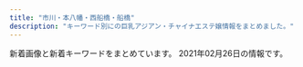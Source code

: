 ```yaml
---
title: "市川・本八幡・西船橋・船橋"
description: "キーワード別にの巨乳アジアン・チャイナエステ嬢情報をまとめました。"
---
```


新着画像と新着キーワードをまとめています。
2021年02月26日の情報です。

<DmmAffiliateIns />
<KeywordTable
  shops={
    [
    {
        "station": "JR\u897f\u8239\u6a4b\u99c5\u5357\u53e3",
        "url": "http://hanaoto.pw/",
        "keywords": {
            "C": 16
        },
        "name": "NEW \u82b1\u30ce\u97f3",
        "img_links": [
            "http://hanaoto.pw/images/flash.jpg",
            "http://hanaoto.pw/images/la.jpg",
            "http://hanaoto.pw/images/a02.jpg",
            "http://hanaoto.pw/images/hh1.jpg",
            "http://hanaoto.pw/images/sptel.png",
            "http://hanaoto.pw/images/flash4.jpg",
            "http://hanaoto.pw/images/am1.jpg",
            "http://hanaoto.pw/images/maga.jpg",
            "http://hanaoto.pw/images/flash3.jpg",
            "http://hanaoto.pw/images/g6.jpg",
            "http://hanaoto.pw/images/g2.jpg",
            "http://hanaoto.pw/images/tel.png",
            "http://hanaoto.pw/images/maga1.jpg",
            "http://hanaoto.pw/images/nana1.jpg",
            "http://hanaoto.pw/images/mobile.png",
            "http://hanaoto.pw/images/flash5.jpg",
            "http://hanaoto.pw/images/mm1.jpg",
            "http://hanaoto.pw/images/ami1.jpg"
        ]
    },
    {
        "name": "COCO",
        "img_links": [],
        "url": "https://co.aoaoeo.com/",
        "keywords": {},
        "station": "\u8239\u6a4b\u99c5\u5317\u53e3"
    },
    {
        "name": "Sexy Love \uff5e\u30bb\u30af\u30b7\u30fc\u30e9\u30d6\uff5e",
        "keywords": {
            "89": 2,
            "86": 6,
            "\u30bb\u30af\u30b7\u30fc": 36,
            "C": 4,
            "E": 2,
            "D": 16,
            "87": 14
        },
        "url": "http://www.sexy.relaxjp.info/",
        "img_links": [
            "http://www.sexy.relaxjp.info/files/034-03.jpg",
            "http://www.sexy.relaxjp.info/photo_news/upimg/660875fbe0c393f4a1_0.jpg",
            "http://www.sexy.relaxjp.info/files/033.jpg",
            "http://www.sexy.relaxjp.info/images/m-head01.jpg",
            "http://www.sexy.relaxjp.info/files/037-03.jpg",
            "http://www.sexy.relaxjp.info/files/035-02.jpg",
            "http://www.sexy.relaxjp.info/files/011-02.jpg",
            "http://www.sexy.relaxjp.info/files/030.jpg",
            "http://www.sexy.relaxjp.info/files/002-03.jpg",
            "http://www.sexy.relaxjp.info/photo_news/upimg/378095fc48d072d81b_0.jpg",
            "http://www.sexy.relaxjp.info/files/003-03.jpg",
            "http://www.sexy.relaxjp.info/files/030-03.jpg",
            "http://www.sexy.relaxjp.info/files/011.jpg",
            "http://www.sexy.relaxjp.info/files/002-02.jpg",
            "http://www.sexy.relaxjp.info/files/023.jpg",
            "http://www.sexy.relaxjp.info/files/036.jpg",
            "http://www.sexy.relaxjp.info/files/024-03.jpg",
            "http://www.sexy.relaxjp.info/files/024.jpg",
            "http://www.sexy.relaxjp.info/images/foot01.jpg",
            "http://www.sexy.relaxjp.info/files/034-02.jpg",
            "http://www.sexy.relaxjp.info/files/002.jpg",
            "http://www.sexy.relaxjp.info/files/033-03.jpg",
            "http://www.sexy.relaxjp.info/files/037-02.jpg",
            "http://www.sexy.relaxjp.info/images/m-top009.jpg",
            "http://www.sexy.relaxjp.info/files/035-03.jpg",
            "http://www.sexy.relaxjp.info/files/023-03.jpg",
            "http://www.sexy.relaxjp.info/files/023-02.jpg",
            "http://www.sexy.relaxjp.info/files/035.jpg",
            "http://www.sexy.relaxjp.info/images/m-top010.jpg",
            "http://www.sexy.relaxjp.info/files/033-02.jpg",
            "http://www.sexy.relaxjp.info/files/011-03.jpg",
            "http://www.sexy.relaxjp.info/files/036-03.jpg",
            "http://www.sexy.relaxjp.info/images/m-top003.jpg",
            "http://www.sexy.relaxjp.info/files/036-02.jpg",
            "http://www.sexy.relaxjp.info/files/003-02.jpg",
            "http://www.sexy.relaxjp.info/files/034.jpg",
            "http://www.sexy.relaxjp.info/files/003.jpg",
            "http://www.sexy.relaxjp.info/files/037.jpg",
            "http://www.sexy.relaxjp.info/images/call.png",
            "http://www.sexy.relaxjp.info/images/m-top004.jpg",
            "http://www.sexy.relaxjp.info/files/030-02.jpg",
            "http://www.sexy.relaxjp.info/files/024-02.jpg"
        ],
        "station": "JR\u8239\u6a4b\u99c5\u5317\u53e3"
    },
    {
        "name": "\u7652\u5fc3\u90b8",
        "station": "\u539f\u6728\u4e2d\u5c71\u99c5\u5317\u53e3",
        "url": "http://yusintei.top/",
        "keywords": {
            "E": 1,
            "83": 1,
            "D": 1,
            "C": 1,
            "84": 1,
            "86": 1
        },
        "img_links": [
            "http://yusintei.top/images/zi-staff.png",
            "http://yusintei.top/images/g7.jpg",
            "http://yusintei.top/images/p6.jpg",
            "http://yusintei.top/images/g83.jpg",
            "http://yusintei.top/images/g12.jpg",
            "http://yusintei.top/images/g114.jpg",
            "http://yusintei.top/images/p1.jpg",
            "http://yusintei.top/images/g1.jpg",
            "http://yusintei.top/images/zi-link.png",
            "http://yusintei.top/images/g113.jpg",
            "http://yusintei.top/images/men_5.png",
            "http://yusintei.top/images/tel.jpg",
            "http://yusintei.top/images/men_4.png",
            "http://yusintei.top/images/p7.jpg",
            "http://yusintei.top/images/g112.jpg",
            "http://yusintei.top/images/g1-2.jpg",
            "http://yusintei.top/images/g1-3.jpg",
            "http://yusintei.top/images/g84.jpg",
            "http://yusintei.top/images/yuli.jpg",
            "http://yusintei.top/images/g0.jpg",
            "http://yusintei.top/images/men_3.png",
            "http://yusintei.top/images/p5.jpg",
            "http://yusintei.top/images/emi.jpg",
            "http://yusintei.top/images/p3.jpg",
            "http://yusintei.top/images/men_1.png",
            "http://yusintei.top/images/01.png",
            "http://yusintei.top/images/p4.jpg",
            "http://yusintei.top/images/men_6.png",
            "http://yusintei.top/images/g10.jpg",
            "http://yusintei.top/images/left3.jpg",
            "http://yusintei.top/images/01.jpg",
            "http://yusintei.top/images/p2.jpg",
            "http://yusintei.top/images/g8.jpg",
            "http://yusintei.top/images/men_7.png",
            "http://yusintei.top/images/g82.jpg",
            "http://yusintei.top/images/nei2.jpg",
            "http://yusintei.top/images/g2.jpg",
            "http://yusintei.top/images/yumi.jpg",
            "http://yusintei.top/images/g9.jpg",
            "http://yusintei.top/images/p8.jpg",
            "http://yusintei.top/images/g11.jpg",
            "http://yusintei.top/images/men_2.png"
        ]
    },
    {
        "keywords": {
            "E": 86,
            "F": 8,
            "G": 8,
            "\u30bb\u30af\u30b7\u30fc": 3,
            "D": 5
        },
        "url": "http://es-massage.info/",
        "img_links": [
            "http://es-massage.info/wp-content/uploads/2021/02/d19b31fca6f1b113d6945614e77f1613.jpg",
            "http://es-massage.info/wp-content/uploads/2019/11/6bc4d4a609db789262c27c9263065892-500x750.jpg",
            "http://es-massage.info/wp-content/uploads/2020/09/6b72f47c40e4254318daf8bb5ce7e612.jpg",
            "http://es-massage.info/wp-content/uploads/2020/09/3a1f1f3668d5c8083c72d500ba90b03a-212x300.jpg",
            "http://es-massage.info/wp-content/uploads/2020/09/c42007567c6d14bbd829c1d4ae5b8d4c.jpg",
            "http://es-massage.info/wp-content/uploads/2020/11/4842d636713333eba3b14eebf302cc1b-1-500x750.jpg",
            "http://es-massage.info/wp-content/uploads/2021/02/33eb59dafe6bf36b78994703e0d22f47.jpg",
            "http://es-massage.info/wp-content/uploads/2020/11/4842d636713333eba3b14eebf302cc1b-1-212x300.jpg",
            "http://es-massage.info/wp-content/uploads/2020/09/8fdd83977b0b42811d523358eceea3ff-212x300.jpg",
            "http://es-massage.info/wp-content/themes/template-salon2/images/header-tel.png",
            "http://es-massage.info/wp-content/uploads/2021/02/1d205a3c9384db6510c4bdf70335a5a7-730x1024.jpg",
            "http://es-massage.info/wp-content/uploads/2021/02/1d205a3c9384db6510c4bdf70335a5a7-214x300.jpg",
            "http://es-massage.info/wp-content/uploads/2021/02/1b6cc5124ca074f693dbc5eff5a75ea0-207x300.jpg",
            "http://es-massage.info/wp-content/uploads/2020/11/ec2088a7c961625f55b8f19773ea6d06-1.jpg",
            "http://es-massage.info/wp-content/uploads/2021/02/0dec01c1f988eb8eca6e4dbf73dba497-500x750.jpg",
            "http://es-massage.info/wp-content/uploads/2019/03/07cc9a466c3af450e20013b26e90a100-500x750.jpg",
            "http://es-massage.info/wp-content/uploads/2019/03/0c4d0538c251234bc70697ec7cf8cc97-500x750.jpg",
            "http://es-massage.info/wp-content/uploads/2021/02/71dc8030f59f0b732359be008c0cf99a-214x300.jpg",
            "http://es-massage.info/wp-content/uploads/2021/02/68ba0f1db1b8cdd88e360d06f49f1ba6.jpg",
            "http://es-massage.info/wp-content/uploads/2020/09/3c631f1126b3f6fd54d9e726a47027a4-500x750.jpg",
            "http://es-massage.info/wp-content/uploads/2020/09/33a698ee5a77652901d0fde9c4146a22-214x300.jpg",
            "http://es-massage.info/wp-content/uploads/2020/09/f4811d331623d3f6e590e934b3e7ddc9.jpg",
            "http://es-massage.info/wp-content/uploads/2020/10/28ef61e322d84828105879aebb024bc0.jpg",
            "http://es-massage.info/wp-content/uploads/2021/02/9fac07593910d80276531dd93a7855a6.jpg",
            "http://es-massage.info/wp-content/uploads/2019/03/b85ae819f481b37cad8d1548de5893cc-223x300.jpg",
            "http://es-massage.info/wp-content/uploads/2021/02/3d21df65a2be53218994fa7e3b383bd2.jpg",
            "http://es-massage.info/wp-content/uploads/2019/11/8da006befc39b49c570f8162740cbc56-500x750.jpg",
            "http://es-massage.info/wp-content/uploads/2019/03/c3dc6ab90966d6cc73491056f668516d-500x750.jpg",
            "http://es-massage.info/wp-content/uploads/2019/10/3eec6cc0e85788ff3ceabceee29f9870-500x750.jpg",
            "http://es-massage.info/wp-content/uploads/2021/02/1d205a3c9384db6510c4bdf70335a5a7-500x750.jpg",
            "http://es-massage.info/wp-content/uploads/2019/03/0c4d0538c251234bc70697ec7cf8cc97.jpg",
            "http://es-massage.info/wp-content/uploads/2020/09/33a698ee5a77652901d0fde9c4146a22-500x750.jpg",
            "http://es-massage.info/wp-content/uploads/2021/02/d19b31fca6f1b113d6945614e77f1613-214x300.jpg",
            "http://es-massage.info/wp-content/uploads/2019/11/8da006befc39b49c570f8162740cbc56-737x1024.jpg",
            "http://es-massage.info/wp-content/uploads/2020/06/0fd60f0c72ad85b96635ef3d4e152bd6.jpg",
            "http://es-massage.info/wp-content/uploads/2021/02/9fac07593910d80276531dd93a7855a6-715x1024.jpg",
            "http://es-massage.info/wp-content/uploads/2020/10/28ef61e322d84828105879aebb024bc0-500x750.jpg",
            "http://es-massage.info/wp-content/uploads/2021/02/33eb59dafe6bf36b78994703e0d22f47-500x750.jpg",
            "http://es-massage.info/wp-content/uploads/2020/11/4842d636713333eba3b14eebf302cc1b-1-722x1024.jpg",
            "http://es-massage.info/wp-content/uploads/2019/03/c3dc6ab90966d6cc73491056f668516d-745x1024.jpg",
            "http://es-massage.info/wp-content/uploads/2020/11/4842d636713333eba3b14eebf302cc1b-1.jpg",
            "http://es-massage.info/wp-content/uploads/2021/02/89d17e5433697f3062d341d2ab31308e.jpg",
            "http://es-massage.info/wp-content/uploads/2020/06/0fd60f0c72ad85b96635ef3d4e152bd6-500x750.jpg",
            "http://es-massage.info/wp-content/uploads/2019/11/8da006befc39b49c570f8162740cbc56-216x300.jpg",
            "http://es-massage.info/wp-content/uploads/2018/10/g2.jpg",
            "http://es-massage.info/wp-content/uploads/2019/03/c3dc6ab90966d6cc73491056f668516d.jpg",
            "http://es-massage.info/wp-content/uploads/2019/03/c3dc6ab90966d6cc73491056f668516d-218x300.jpg",
            "http://es-massage.info/wp-content/uploads/2021/02/1b6cc5124ca074f693dbc5eff5a75ea0-500x750.jpg",
            "http://es-massage.info/wp-content/uploads/2020/04/6dbf19009737ff88e931378416216a70-214x300.jpg",
            "http://es-massage.info/wp-content/uploads/2021/02/71dc8030f59f0b732359be008c0cf99a-500x750.jpg",
            "http://es-massage.info/wp-content/uploads/2020/10/30d608def2ebd1e5ad816873b9f9b8d4.jpg",
            "http://es-massage.info/wp-content/uploads/2021/02/8295227fc174376a53138d4efe495e8d-500x750.jpg",
            "http://es-massage.info/wp-content/uploads/2018/10/g3.jpg",
            "http://es-massage.info/wp-content/uploads/2020/11/ec2088a7c961625f55b8f19773ea6d06-1-500x750.jpg",
            "http://es-massage.info/wp-content/uploads/2021/02/8b21e9d00752169b79ff946575142f59.jpg",
            "http://es-massage.info/wp-content/uploads/2020/11/393e50c509ac7af9537aa8ebd908d0bb-214x300.jpg",
            "http://es-massage.info/wp-content/uploads/2021/02/89d17e5433697f3062d341d2ab31308e-214x300.jpg",
            "http://es-massage.info/wp-content/themes/template-salon2/images/bnr.jpg",
            "http://es-massage.info/wp-content/uploads/2019/10/32cbcf100bc89043ce106a68ba8535ea-500x750.jpg",
            "http://es-massage.info/wp-content/uploads/2019/11/4fad70a18793b8dfb7a63f4939e51f94-218x300.jpg",
            "http://es-massage.info/wp-content/uploads/2021/02/3d21df65a2be53218994fa7e3b383bd2-500x750.jpg",
            "http://es-massage.info/wp-content/uploads/2019/11/4fad70a18793b8dfb7a63f4939e51f94-500x750.jpg",
            "http://es-massage.info/wp-content/uploads/2021/02/68ba0f1db1b8cdd88e360d06f49f1ba6-212x300.jpg",
            "http://es-massage.info/wp-content/uploads/2019/11/6bc4d4a609db789262c27c9263065892.jpg",
            "http://es-massage.info/wp-content/uploads/2020/06/bd28ddc548208ab1afe0db2cc76decab.jpg",
            "http://es-massage.info/wp-content/uploads/2020/12/cf9831b8c97ef0623dce87128b47aef0.jpg",
            "http://es-massage.info/wp-content/uploads/2018/10/g1.jpg",
            "http://es-massage.info/wp-content/themes/template-salon2/images/noimg.jpg",
            "http://es-massage.info/wp-content/uploads/2019/03/07cc9a466c3af450e20013b26e90a100.jpg",
            "http://es-massage.info/wp-content/uploads/2019/11/6bc4d4a609db789262c27c9263065892-218x300.jpg",
            "http://es-massage.info/wp-content/uploads/2020/11/22a4454706dfc7d506005718bdeaf744.jpg",
            "http://es-massage.info/wp-content/uploads/2021/02/1b6cc5124ca074f693dbc5eff5a75ea0.jpg",
            "http://es-massage.info/wp-content/uploads/2019/06/dcbeef447e8eded0b1939b00ff57d88b-218x300.jpg",
            "http://es-massage.info/wp-content/uploads/2019/10/3eec6cc0e85788ff3ceabceee29f9870.jpg",
            "http://es-massage.info/wp-content/uploads/2020/09/f4811d331623d3f6e590e934b3e7ddc9-500x750.jpg",
            "http://es-massage.info/wp-content/uploads/2020/10/30d608def2ebd1e5ad816873b9f9b8d4-500x750.jpg",
            "http://es-massage.info/wp-content/uploads/2021/01/329c4f8c7f334cbe95d258f70d6ca207-500x750.jpg",
            "http://es-massage.info/wp-content/uploads/2019/11/8da006befc39b49c570f8162740cbc56.jpg",
            "http://es-massage.info/wp-content/uploads/2020/09/8fdd83977b0b42811d523358eceea3ff-500x750.jpg",
            "http://es-massage.info/wp-content/uploads/2018/10/g4.jpg",
            "http://es-massage.info/wp-content/uploads/2021/02/8b21e9d00752169b79ff946575142f59-212x300.jpg",
            "http://es-massage.info/wp-content/uploads/2021/02/0dec01c1f988eb8eca6e4dbf73dba497-722x1024.jpg",
            "http://es-massage.info/wp-content/uploads/2021/02/0dec01c1f988eb8eca6e4dbf73dba497-212x300.jpg",
            "http://es-massage.info/wp-content/uploads/2020/04/6dbf19009737ff88e931378416216a70-500x750.jpg",
            "http://es-massage.info/wp-content/uploads/2021/02/89d17e5433697f3062d341d2ab31308e-730x1024.jpg",
            "http://es-massage.info/wp-content/uploads/2020/12/cf9831b8c97ef0623dce87128b47aef0-500x750.jpg",
            "http://es-massage.info/wp-content/uploads/2020/09/c42007567c6d14bbd829c1d4ae5b8d4c-500x750.jpg",
            "http://es-massage.info/wp-content/uploads/2021/02/9fac07593910d80276531dd93a7855a6-500x750.jpg",
            "http://es-massage.info/wp-content/uploads/2021/02/71dc8030f59f0b732359be008c0cf99a.jpg",
            "http://es-massage.info/wp-content/uploads/2020/11/22a4454706dfc7d506005718bdeaf744-214x300.jpg",
            "http://es-massage.info/wp-content/uploads/2021/02/68ba0f1db1b8cdd88e360d06f49f1ba6-500x750.jpg",
            "http://es-massage.info/wp-content/uploads/2020/06/bd28ddc548208ab1afe0db2cc76decab-500x750.jpg",
            "http://es-massage.info/wp-content/uploads/2021/02/3d21df65a2be53218994fa7e3b383bd2-207x300.jpg",
            "http://es-massage.info/wp-content/uploads/2021/02/1d205a3c9384db6510c4bdf70335a5a7.jpg",
            "http://es-massage.info/wp-content/uploads/2021/02/8b21e9d00752169b79ff946575142f59-722x1024.jpg",
            "http://es-massage.info/wp-content/uploads/2020/11/22a4454706dfc7d506005718bdeaf744-500x750.jpg",
            "http://es-massage.info/wp-content/uploads/2021/02/89d17e5433697f3062d341d2ab31308e-500x750.jpg",
            "http://es-massage.info/wp-content/uploads/2020/09/3c631f1126b3f6fd54d9e726a47027a4-209x300.jpg",
            "http://es-massage.info/wp-content/uploads/2020/10/0fd60f0c72ad85b96635ef3d4e152bd6-500x750.jpg",
            "http://es-massage.info/wp-content/themes/template-salon2/images/main1.jpg",
            "http://es-massage.info/wp-content/uploads/2021/02/0dec01c1f988eb8eca6e4dbf73dba497.jpg",
            "http://es-massage.info/wp-content/uploads/2019/11/4fad70a18793b8dfb7a63f4939e51f94.jpg",
            "http://es-massage.info/wp-content/uploads/2019/10/32cbcf100bc89043ce106a68ba8535ea.jpg",
            "http://es-massage.info/wp-content/uploads/2020/09/33a698ee5a77652901d0fde9c4146a22.jpg",
            "http://es-massage.info/wp-content/uploads/2021/02/33eb59dafe6bf36b78994703e0d22f47-234x300.jpg",
            "http://es-massage.info/wp-content/uploads/2020/09/6b72f47c40e4254318daf8bb5ce7e612-500x750.jpg",
            "http://es-massage.info/wp-content/uploads/2021/01/329c4f8c7f334cbe95d258f70d6ca207.jpg",
            "http://es-massage.info/wp-content/uploads/2020/10/0fd60f0c72ad85b96635ef3d4e152bd6.jpg",
            "http://es-massage.info/wp-content/uploads/2020/09/3c631f1126b3f6fd54d9e726a47027a4.jpg",
            "http://es-massage.info/wp-content/uploads/2020/09/8fdd83977b0b42811d523358eceea3ff-722x1024.jpg",
            "http://es-massage.info/wp-content/uploads/2020/11/ec2088a7c961625f55b8f19773ea6d06-1-214x300.jpg",
            "http://es-massage.info/wp-content/uploads/2019/03/0c4d0538c251234bc70697ec7cf8cc97-220x300.jpg",
            "http://es-massage.info/wp-content/uploads/2021/02/d19b31fca6f1b113d6945614e77f1613-500x750.jpg",
            "http://es-massage.info/wp-content/uploads/2021/02/8b21e9d00752169b79ff946575142f59-500x750.jpg"
        ],
        "name": "Vivid \u30d3\u30d3\u30c3\u30c9",
        "station": "JR\u897f\u8239\u6a4b\u99c5\u5357\u53e3"
    },
    {
        "name": "\u82b1\u706b",
        "keywords": {
            "C": 7
        },
        "img_links": [
            "http://nishifunabashi.xyz/images/newt.png",
            "http://nishifunabashi.xyz/images/i1.jpg",
            "http://nishifunabashi.xyz/images/g15.jpg",
            "http://nishifunabashi.xyz/images/r04.jpg",
            "http://nishifunabashi.xyz/images/rumi2.jpg",
            "http://nishifunabashi.xyz/images/rumi1.jpg",
            "http://nishifunabashi.xyz/images/n3.jpg",
            "http://nishifunabashi.xyz/images/chun1.jpg",
            "http://nishifunabashi.xyz/images/yumi1.jpg",
            "http://nishifunabashi.xyz/images/ga1.jpg",
            "http://nishifunabashi.xyz/images/moe.jpg",
            "http://nishifunabashi.xyz/images/ga.jpg",
            "http://nishifunabashi.xyz/images/g015.jpg",
            "http://nishifunabashi.xyz/images/i3.jpg",
            "http://nishifunabashi.xyz/images/rumi3.jpg",
            "http://nishifunabashi.xyz/images/yumi2.jpg",
            "http://nishifunabashi.xyz/images/g0.jpg",
            "http://nishifunabashi.xyz/images/mobile.png",
            "http://nishifunabashi.xyz/images/kina2.jpg",
            "http://nishifunabashi.xyz/images/g001.jpg",
            "http://nishifunabashi.xyz/images/gat.png",
            "http://nishifunabashi.xyz/images/miu.jpg",
            "http://nishifunabashi.xyz/images/top.png",
            "http://nishifunabashi.xyz/images/moe2.jpg",
            "http://nishifunabashi.xyz/images/mio2.jpg",
            "http://nishifunabashi.xyz/images/rie1.jpg",
            "http://nishifunabashi.xyz/images/miho.jpg",
            "http://nishifunabashi.xyz/images/g01.jpg",
            "http://nishifunabashi.xyz/images/rie.jpg",
            "http://nishifunabashi.xyz/images/pickt.png",
            "http://nishifunabashi.xyz/images/n1.jpg",
            "http://nishifunabashi.xyz/images/g33.jpg",
            "http://nishifunabashi.xyz/images/miu1.jpg",
            "http://nishifunabashi.xyz/images/mio.jpg",
            "http://nishifunabashi.xyz/images/chun3.jpg",
            "http://nishifunabashi.xyz/images/miho2.jpg",
            "http://nishifunabashi.xyz/images/chun2.jpg",
            "http://nishifunabashi.xyz/images/baner.jpg",
            "http://nishifunabashi.xyz/images/sla2.jpg",
            "http://nishifunabashi.xyz/images/n2.jpg",
            "http://nishifunabashi.xyz/images/kina1.jpg",
            "http://nishifunabashi.xyz/images/moe1.jpg",
            "http://nishifunabashi.xyz/images/sla1.jpg",
            "http://nishifunabashi.xyz/images/mio1.jpg",
            "http://nishifunabashi.xyz/images/tite-staff.png",
            "http://nishifunabashi.xyz/images/m1.jpg",
            "http://nishifunabashi.xyz/images/rie2.jpg",
            "http://nishifunabashi.xyz/images/yumi3.jpg",
            "http://nishifunabashi.xyz/images/i2.jpg",
            "http://nishifunabashi.xyz/images/kina.jpg",
            "http://nishifunabashi.xyz/images/g32.jpg",
            "http://nishifunabashi.xyz/images/r03.jpg",
            "http://nishifunabashi.xyz/images/r01.jpg",
            "http://nishifunabashi.xyz/images/m2.jpg",
            "http://nishifunabashi.xyz/images/r02.jpg",
            "http://nishifunabashi.xyz/images/g1.jpg",
            "http://nishifunabashi.xyz/images/sla3.jpg"
        ],
        "url": "http://nishifunabashi.xyz/",
        "station": "JR\u897f\u8239\u6a4b\u99c5\u5357\u53e3"
    },
    {
        "station": "JR\u8239\u6a4b\u99c5\u5317\u53e3",
        "url": "http://pinklady-esthe.net/",
        "name": "V\u611bP",
        "keywords": {
            "E": 1,
            "86": 1,
            "87": 1,
            "90": 1,
            "C": 1,
            "D": 4,
            "88": 3
        },
        "img_links": [
            "http://pinklady-esthe.net/img/t3.jpg",
            "http://pinklady-esthe.net/img/top.jpg",
            "http://pinklady-esthe.net/img/no.png",
            "http://pinklady-esthe.net/img/st1.jpg",
            "http://pinklady-esthe.net/img/st4.jpg",
            "http://pinklady-esthe.net/img/r1.jpg",
            "http://pinklady-esthe.net/img/f1.jpg",
            "http://pinklady-esthe.net/img/t5.jpg",
            "http://pinklady-esthe.net/img/noo.png",
            "http://pinklady-esthe.net/img/t6.jpg",
            "http://pinklady-esthe.net/img/st2.jpg",
            "http://pinklady-esthe.net/img/r2.jpg",
            "http://pinklady-esthe.net/img/st3.jpg",
            "http://pinklady-esthe.net/img/stt1.jpg",
            "http://pinklady-esthe.net/img/t4.jpg",
            "http://pinklady-esthe.net/img/sm.jpg",
            "http://pinklady-esthe.net/img/r3.jpg",
            "http://pinklady-esthe.net/img/t2.jpg",
            "http://pinklady-esthe.net/img/st6.jpg",
            "http://pinklady-esthe.net/img/t1.jpg",
            "http://pinklady-esthe.net/img/st5.jpg",
            "http://pinklady-esthe.net/img/r4.jpg",
            "http://pinklady-esthe.net/img/stt3.jpg"
        ]
    },
    {
        "img_links": [
            "http://f-clover.net/images/g3.jpg",
            "http://f-clover.net/images/room8.jpg",
            "http://f-clover.net/images/mobile.jpg",
            "http://f-clover.net/images/room7.jpg",
            "http://f-clover.net/images/room5.jpg",
            "http://f-clover.net/images/end.jpg",
            "http://f-clover.net/images/aya.jpg",
            "http://f-clover.net/images/room3.jpg",
            "http://f-clover.net/images/risa.jpg",
            "http://f-clover.net/images/index1.jpg",
            "http://f-clover.net/images/flash2.jpg",
            "http://f-clover.net/images/flash1.jpg",
            "http://f-clover.net/images/room1.jpg",
            "http://f-clover.net/images/yu.jpg",
            "http://f-clover.net/images/room4.jpg",
            "http://f-clover.net/images/a1.jpg",
            "http://f-clover.net/images/room6.jpg",
            "http://f-clover.net/images/room2.jpg",
            "http://f-clover.net/images/g5.jpg"
        ],
        "keywords": {},
        "station": "JR\u8239\u6a4b\u99c5\u5357\u53e3",
        "name": "\u30af\u30ed\u30fc\u30d0\u30fc",
        "url": "http://f-clover.net/"
    },
    {
        "station": "JR\u897f\u8239\u6a4b\u99c5\u5357\u53e3",
        "keywords": {
            "C": 2,
            "86": 4,
            "D": 14,
            "87": 12
        },
        "img_links": [
            "http://www.relax-honey.info/images/end1.jpg",
            "http://www.relax-honey.info/images/slider/3.jpg",
            "http://www.relax-honey.info/files/061.jpg",
            "http://www.relax-honey.info/files/021.jpg",
            "http://www.relax-honey.info/files/069.jpg",
            "http://www.relax-honey.info/files/067-03.jpg",
            "http://www.relax-honey.info/files/057-03.jpg",
            "http://www.relax-honey.info/files/021-02.jpg",
            "http://www.relax-honey.info/files/053-03.jpg",
            "http://www.relax-honey.info/images/s_pick.jpg",
            "http://www.relax-honey.info/images/nbj3.jpg",
            "http://www.relax-honey.info/images/mobile.jpg",
            "http://www.relax-honey.info/images/slider/2.jpg",
            "http://www.relax-honey.info/files/069-02.jpg",
            "http://www.relax-honey.info/images/s_info.jpg",
            "http://www.relax-honey.info/files/065-02.jpg",
            "http://www.relax-honey.info/files/067.jpg",
            "http://www.relax-honey.info/files/021-03.jpg",
            "http://www.relax-honey.info/images/1.jpg",
            "http://www.relax-honey.info/files/065.jpg",
            "http://www.relax-honey.info/files/065-03.jpg",
            "http://www.relax-honey.info/files/053-02.jpg",
            "http://www.relax-honey.info/files/002-02.jpg",
            "http://www.relax-honey.info/files/053.jpg",
            "http://www.relax-honey.info/images/s_staff.jpg",
            "http://www.relax-honey.info/files/002-03.jpg",
            "http://www.relax-honey.info/files/061-03.jpg",
            "http://www.relax-honey.info/files/069-03.jpg",
            "http://www.relax-honey.info/images/s_news.jpg",
            "http://www.relax-honey.info/files/057-02.jpg",
            "http://www.relax-honey.info/files/067-02.jpg",
            "http://www.relax-honey.info/images/top.jpg",
            "http://www.relax-honey.info/images/slider/1.jpg",
            "http://www.relax-honey.info/files/057.jpg",
            "http://www.relax-honey.info/files/002.jpg",
            "http://www.relax-honey.info/files/061-02.jpg"
        ],
        "url": "http://www.relax-honey.info/",
        "name": "Honey"
    },
    {
        "station": "JR\u672c\u516b\u5e61\u99c5\u5317\u53e3",
        "url": "http://www.club.relaxjp.info/",
        "keywords": {
            "D": 4,
            "C": 1,
            "87": 4,
            "86": 1
        },
        "img_links": [
            "http://www.club.relaxjp.info/files/014.jpg",
            "http://www.club.relaxjp.info/files/004-02.jpg",
            "http://www.club.relaxjp.info/images/int1.png",
            "http://www.club.relaxjp.info/files/009.jpg",
            "http://www.club.relaxjp.info/images/b1.jpg",
            "http://www.club.relaxjp.info/images/line.png",
            "http://www.club.relaxjp.info/images/sys2.png",
            "http://www.club.relaxjp.info/images/mobile.jpg",
            "http://www.club.relaxjp.info/images/int2.png",
            "http://www.club.relaxjp.info/files/004.jpg",
            "http://www.club.relaxjp.info/files/013-02.jpg",
            "http://www.club.relaxjp.info/files/009-02.jpg",
            "http://www.club.relaxjp.info/images/interior_t.png",
            "http://www.club.relaxjp.info/images/ta.jpg",
            "http://www.club.relaxjp.info/images/head.jpg",
            "http://www.club.relaxjp.info/images/sys3.png",
            "http://www.club.relaxjp.info/files/014-02.jpg",
            "http://www.club.relaxjp.info/files/007.jpg",
            "http://www.club.relaxjp.info/files/007-02.jpg",
            "http://www.club.relaxjp.info/images/b2.jpg",
            "http://www.club.relaxjp.info/images/rec1.png",
            "http://www.club.relaxjp.info/images/staff_t.png",
            "http://www.club.relaxjp.info/images/sys1.png",
            "http://www.club.relaxjp.info/images/link_t.png",
            "http://www.club.relaxjp.info/files/013.jpg",
            "http://www.club.relaxjp.info/images/rec2.png"
        ],
        "name": "\u30d5\u30a7\u30a2\u30ea\u30fc"
    },
    {
        "keywords": {
            "91": 1,
            "92": 4,
            "90": 2,
            "D": 2,
            "88": 1,
            "E": 4,
            "F": 1
        },
        "name": "\u30de\u30fc\u30e1\u30a4\u30c9",
        "station": "JR\u8239\u6a4b\u99c5\u5317\u53e3",
        "url": "http://happy.relaxnabi.com/",
        "img_links": [
            "http://happy.relaxnabi.com/css/staff/staff000003-a.jpg",
            "http://happy.relaxnabi.com/css/top-03.png",
            "http://happy.relaxnabi.com/css/staff/staff-007-a.jpg",
            "http://happy.relaxnabi.com/css/staff/staff-04.jpg",
            "http://happy.relaxnabi.com/css/nav/nav-006.png",
            "http://happy.relaxnabi.com/css/nav/nav-002.png",
            "http://happy.relaxnabi.com/css/staff/staff000008-a.jpg",
            "http://happy.relaxnabi.com/css/top0001.png",
            "http://happy.relaxnabi.com/css/staff/staff-04-a.jpg",
            "http://happy.relaxnabi.com/css/nav/nav-001.png",
            "http://happy.relaxnabi.com/css/nav/nav-003.png",
            "http://happy.relaxnabi.com/css/staff/staff-10-a.jpg",
            "http://happy.relaxnabi.com/css/nav/nav-005.png",
            "http://happy.relaxnabi.com/css/staff/staff-10.jpg",
            "http://happy.relaxnabi.com/css/staff/staff-05-a.jpg",
            "http://happy.relaxnabi.com/css/staff/staff017-a.jpg",
            "http://happy.relaxnabi.com/css/staff/staff-007.jpg",
            "http://happy.relaxnabi.com/css/staff/staff017.jpg",
            "http://happy.relaxnabi.com/css/nav/nav-004.png",
            "http://happy.relaxnabi.com/css/staff/staff0001-a.jpg",
            "http://happy.relaxnabi.com/css/staff/staff-05.jpg",
            "http://happy.relaxnabi.com/css/staff/staff0001.jpg",
            "http://happy.relaxnabi.com/css/staff/staff000008.jpg",
            "http://happy.relaxnabi.com/css/staff/staff000003.jpg",
            "http://happy.relaxnabi.com/css/tel01.png"
        ]
    },
    {
        "keywords": {},
        "name": "\u30d5\u30e9\u30ef\u30fc",
        "url": "http://likiluto.xyz/",
        "img_links": [
            "http://likiluto.xyz/style/images/index-miru_03.jpg",
            "http://likiluto.xyz/style/images/index-miru_06.jpg",
            "http://likiluto.xyz/style/images/s-bian.png",
            "http://likiluto.xyz/style/images/nav-sys.jpg",
            "http://likiluto.xyz/uploads/210112/1-210112092150b1.jpg",
            "http://likiluto.xyz/style/images/t6.jpg",
            "http://likiluto.xyz/uploads/210112/1-2101120920292M.jpg",
            "http://likiluto.xyz/style/images/t3.png",
            "http://likiluto.xyz/style/images/nav2-sta.png",
            "http://likiluto.xyz/style/images/sys.jpg",
            "http://likiluto.xyz/style/images/t4.jpg",
            "http://likiluto.xyz/uploads/210112/1-210112092540164.jpg",
            "http://likiluto.xyz/style/images/t2.png",
            "http://likiluto.xyz/uploads/201229/1-201229152000Y5.jpg",
            "http://likiluto.xyz/style/images/index-miru_18.jpg",
            "http://likiluto.xyz/uploads/210112/1-21011209234CV.jpg"
        ],
        "station": "JR\u672c\u516b\u5e61\u99c5\u5357\u53e3"
    },
    {
        "station": "\u99ac\u8fbc\u6ca2\u99c5\u6771\u53e3",
        "name": "Blue\uff5e\u30d6\u30eb\u30fc\uff5e",
        "keywords": {},
        "url": "http://www.kanda-es.info/",
        "img_links": [
            "http://www.kanda-es.info/images/info.jpg",
            "http://www.kanda-es.info/images/sys1.jpg",
            "http://www.kanda-es.info/images/news.jpg",
            "http://www.kanda-es.info/staff/sora.jpg",
            "http://www.kanda-es.info/staff/anna.jpg",
            "http://www.kanda-es.info/staff/risa.jpg",
            "http://www.kanda-es.info/images/staff_t.jpg",
            "http://www.kanda-es.info/img/sora1.jpg",
            "http://www.kanda-es.info/images/mobile.jpg",
            "http://www.kanda-es.info/img/risa1.jpg",
            "http://www.kanda-es.info/images/interior_t.jpg",
            "http://www.kanda-es.info/img/anna1.jpg",
            "http://www.kanda-es.info/images/tg.jpg",
            "http://www.kanda-es.info/images/int2.jpg",
            "http://www.kanda-es.info/images/int1.jpg",
            "http://www.kanda-es.info/images/sys2.jpg"
        ]
    },
    {
        "url": "http://aroma-esthe.info/",
        "name": "Happy Bell",
        "station": "\u4eac\u6210\u516b\u5e61\u99c5\u5317\u53e3",
        "img_links": [
            "http://aroma-esthe.info/images/b-tel.png",
            "http://aroma-esthe.info/images/m4.jpg",
            "http://aroma-esthe.info/images/r4.jpg",
            "http://aroma-esthe.info/link/menlog.jpg",
            "http://aroma-esthe.info/images/cg01.jpg",
            "http://aroma-esthe.info/images/tit-sub4.jpg",
            "http://aroma-esthe.info/images/cg05.jpg",
            "http://aroma-esthe.info/images/tit-sub5.jpg",
            "http://aroma-esthe.info/images/m3.jpg",
            "http://aroma-esthe.info/images/qr.jpg",
            "http://aroma-esthe.info/images/slider-img002.jpg",
            "http://aroma-esthe.info/images/tit-sub3.jpg",
            "http://aroma-esthe.info/images/m1.jpg",
            "http://aroma-esthe.info/images/r1.jpg",
            "http://aroma-esthe.info/images/cg03.jpg",
            "http://aroma-esthe.info/images/slider-img003.jpg",
            "http://aroma-esthe.info/images/b-online.png",
            "http://aroma-esthe.info/images/m2.jpg",
            "http://aroma-esthe.info/images/cg02.jpg",
            "http://aroma-esthe.info/images/tit-sub2.jpg",
            "http://aroma-esthe.info/images/tit-sub1.jpg",
            "http://aroma-esthe.info/images/r2.jpg",
            "http://aroma-esthe.info/images/kan.jpg",
            "http://aroma-esthe.info/images/r3.jpg",
            "http://aroma-esthe.info/images/tit-sub6.jpg",
            "http://aroma-esthe.info/images/slider-img001.jpg"
        ],
        "keywords": {
            "D": 6,
            "86": 8
        }
    },
    {
        "img_links": [
            "http://www.es-ai.link/img/riri1.jpg",
            "http://www.es-ai.link/img/hana1.jpg",
            "http://www.es-ai.link/staff/yuna.jpg",
            "http://www.es-ai.link/images/int2.jpg",
            "http://www.es-ai.link/staff/hana.jpg",
            "http://www.es-ai.link/images/interior_t.jpg",
            "http://www.es-ai.link/images/head.jpg",
            "http://www.es-ai.link/images/news.jpg",
            "http://www.es-ai.link/images/b1.jpg",
            "http://www.es-ai.link/images/tg.jpg",
            "http://www.es-ai.link/images/mobile.jpg",
            "http://www.es-ai.link/images/b3.jpg",
            "http://www.es-ai.link/images/staff_t.jpg",
            "http://www.es-ai.link/images/info.jpg",
            "http://www.es-ai.link/staff/riri.jpg",
            "http://www.es-ai.link/images/b2.jpg",
            "http://www.es-ai.link/img/yuna1.jpg",
            "http://www.es-ai.link/images/int1.jpg",
            "http://www.es-ai.link/images/sys2.jpg",
            "http://www.es-ai.link/images/sys1.jpg"
        ],
        "station": "\u5e02\u5ddd\u99c5\u5317\u53e3",
        "keywords": {},
        "name": "\u611b\u7740",
        "url": "http://www.es-ai.link/"
    },
    {
        "station": "JR\u8239\u6a4b\u99c5\u5317\u53e3",
        "url": "http://www.rainbow-relax.xyz/",
        "name": "Rainbow\uff5e\u30ec\u30a4\u30f3\u30dc\u30fc\uff5e",
        "keywords": {
            "86": 4,
            "C": 19,
            "87": 6,
            "85": 2,
            "D": 6
        },
        "img_links": [
            "http://www.rainbow-relax.xyz/files/001-02.jpg",
            "http://www.rainbow-relax.xyz/files/002-02.jpg",
            "http://www.rainbow-relax.xyz/img/pickup.jpg",
            "http://www.rainbow-relax.xyz/img/btn_side_mobile.jpg",
            "http://www.rainbow-relax.xyz/img/ttl_info.png",
            "http://www.rainbow-relax.xyz/files/006-02.jpg",
            "http://www.rainbow-relax.xyz/img/ttl_news.png",
            "http://www.rainbow-relax.xyz/files/005.jpg",
            "http://www.rainbow-relax.xyz/img/tel.png",
            "http://www.rainbow-relax.xyz/files/006.jpg",
            "http://www.rainbow-relax.xyz/img/goback.jpg",
            "http://www.rainbow-relax.xyz/files/004.jpg",
            "http://www.rainbow-relax.xyz/images/slider/2.jpg",
            "http://www.rainbow-relax.xyz/images/slider/3.jpg",
            "http://www.rainbow-relax.xyz/files/003-02.jpg",
            "http://www.rainbow-relax.xyz/files/003.jpg",
            "http://www.rainbow-relax.xyz/files/002.jpg",
            "http://www.rainbow-relax.xyz/files/001.jpg",
            "http://www.rainbow-relax.xyz/files/004-02.jpg",
            "http://www.rainbow-relax.xyz/images/slider/1.jpg",
            "http://www.rainbow-relax.xyz/files/005-02.jpg"
        ]
    },
    {
        "name": "\u3055\u304f\u3089",
        "url": "http://stylelife.work/",
        "keywords": {
            "D": 2,
            "\u80f8": 1,
            "F": 1
        },
        "station": "JR\u897f\u8239\u6a4b\u99c5\u5317\u53e3",
        "img_links": [
            "http://stylelife.work/Uploads/user/5ef9a9fd8cd20.jpg",
            "http://stylelife.work/Uploads/user/5dfc857c95e57.jpg",
            "http://stylelife.work/ueditor/php/upload/image/20180712/1531373827278035.png",
            "http://stylelife.work/Uploads/user/5f3cd192667f4.jpg",
            "http://stylelife.work/Uploads/user/60374c946eeaa.jpg",
            "http://stylelife.work/Uploads/user/5f7ea89496e3e.jpg",
            "http://stylelife.work/Uploads/user/60374ca1c2ba1.jpg",
            "http://stylelife.work/Uploads/user/5eb35a13a1df3.jpg",
            "http://stylelife.work/Uploads/user/5de74b74a4faa.jpg",
            "http://stylelife.work/Uploads/user/5e1d3400053fa.jpg",
            "http://stylelife.work/Uploads/user/5ebfa12d5429d.jpg",
            "http://stylelife.work/Uploads/user/5ebf50cc42240.jpg",
            "http://stylelife.work/Uploads/user/5deb614369ccd.jpg",
            "http://stylelife.work/ueditor/php/upload/image/20180712/1531374173659035.png",
            "http://stylelife.work/Uploads/user/5de74b9acbf92.jpg",
            "http://stylelife.work/Public/Wap/picture/staff-pc.png",
            "http://stylelife.work/Uploads/user/5e79901ca108f.jpg",
            "http://stylelife.work/Uploads/user/60374cd308bf7.jpg",
            "http://stylelife.work/Uploads/user/5ebf4ff2905f1.jpg",
            "http://stylelife.work/Uploads/user/5de74b09394d7.jpg",
            "http://stylelife.work/Public/Wap/picture/m-tel.png",
            "http://stylelife.work/Uploads/user/60374b6e9f505.jpg",
            "http://stylelife.work/Uploads/user/60374cb511207.jpg",
            "http://stylelife.work/Public/Wap/picture/sp-staff-list.png",
            "http://stylelife.work/Public/Wap/picture/m-foot.png",
            "http://stylelife.work/Uploads/user/60374ef4b24f4.jpg",
            "http://stylelife.work/Uploads/user/5e4101be77e18.jpg",
            "http://stylelife.work/Uploads/user/5e68a1524c2d2.jpg",
            "http://stylelife.work/Uploads/user/60374c0661343.jpg",
            "http://stylelife.work/ueditor/php/upload/image/20180712/1531367078235696.png",
            "http://stylelife.work/Uploads/user/5e1d330613089.jpg",
            "http://stylelife.work/Public/Wap/picture/sp-line.png"
        ]
    },
    {
        "name": "\u30e9\u30d9\u30f3\u30c0\u30fc",
        "url": "http://evergrace.tyo.cm/",
        "station": "\u4eac\u6210\u672c\u516b\u5e61\u99c5",
        "keywords": {},
        "img_links": []
    },
    {
        "name": "\u30c9\u30ad\u30c9\u30ad\u30cf\u30cb\u30fc",
        "station": "JR\u8239\u6a4b\u99c5\u5317\u53e3",
        "url": "http://www.dokidoki.esjp.info/",
        "keywords": {
            "86": 2,
            "87": 4,
            "D": 4,
            "C": 2
        },
        "img_links": [
            "http://www.dokidoki.esjp.info/img/rot.jpg",
            "http://www.dokidoki.esjp.info/files/003.jpg",
            "http://www.dokidoki.esjp.info/files/002.jpg",
            "http://www.dokidoki.esjp.info/img/rect.jpg",
            "http://www.dokidoki.esjp.info/img/stat.jpg",
            "http://www.dokidoki.esjp.info/img/syst.jpg",
            "http://www.dokidoki.esjp.info/img/eve.jpg",
            "http://www.dokidoki.esjp.info/img/noo.png",
            "http://www.dokidoki.esjp.info/files/001.jpg",
            "http://www.dokidoki.esjp.info/img/stal.png",
            "http://www.dokidoki.esjp.info/files/007.jpg",
            "http://www.dokidoki.esjp.info/img/nn.jpg",
            "http://www.dokidoki.esjp.info/img/lint.jpg",
            "http://www.dokidoki.esjp.info/img/top.jpg",
            "http://www.dokidoki.esjp.info/img/acct.jpg",
            "http://www.dokidoki.esjp.info/files/010.jpg",
            "http://www.dokidoki.esjp.info/img/fla.jpg",
            "http://www.dokidoki.esjp.info/files/006.jpg"
        ]
    },
    {
        "name": "Ariel\u30fb\u30a2\u30ea\u30a8\u30eb",
        "url": "http://ariel.esthe.me/",
        "station": "\u897f\u8239\u6a4b\u99c5\u5357\u53e3",
        "img_links": [],
        "keywords": {}
    },
    {
        "station": "JR\u897f\u8239\u6a4b\u99c5\u5357\u53e3",
        "name": "\u9234\u97f3-\u3059\u305a\u306d-",
        "keywords": {
            "E": 4,
            "F": 7,
            "\u30bb\u30af\u30b7\u30fc": 7
        },
        "url": "http://es-suzune.com/",
        "img_links": [
            "http://es-suzune.com/uploadfiles/images/chuntian3_%E5%89%AF%E6%9C%AC.jpg",
            "http://es-suzune.com/staffPhoto/b20210216224004.jpg",
            "http://es-suzune.com/staffPhoto/b20210219195907.jpg",
            "http://es-suzune.com/staffPhoto/s20210217223343.jpg",
            "http://es-suzune.com/staffPhoto/s20200827113331.jpg",
            "http://es-suzune.com/staffPhoto/s20210217223637.jpg",
            "http://es-suzune.com/staffPhoto/s20210103222830.jpg",
            "http://es-suzune.com/staffPhoto/s20210103222814.jpg",
            "http://es-suzune.com/staffPhoto/b20210103222814.jpg",
            "http://es-suzune.com/staffPhoto/b20210216145911.jpg",
            "http://es-suzune.com/staffPhoto/s20210217223442.jpg",
            "http://es-suzune.com/staffPhoto/s20201130135623.jpg",
            "http://es-suzune.com/images/access/05.png",
            "http://es-suzune.com/staffPhoto/s20210219164452.jpg",
            "http://es-suzune.com/staffPhoto/b20210219164452.jpg",
            "http://es-suzune.com/staffPhoto/b20201130140636.jpg",
            "http://es-suzune.com/staffPhoto/b20191208215843.jpg",
            "http://es-suzune.com/staffPhoto/s20210221111550.jpg",
            "http://es-suzune.com/images/store/04.jpg",
            "http://es-suzune.com/staffPhoto/s20210219164511.jpg",
            "http://es-suzune.com/staffPhoto/s20201130135600.jpg",
            "http://es-suzune.com/images/access/01.png",
            "http://es-suzune.com/staffPhoto/s20210219195907.jpg",
            "http://es-suzune.com/staffPhoto/s20200827113054.jpg",
            "http://es-suzune.com/staffPhoto/s20201007170536.jpg",
            "http://es-suzune.com/staffPhoto/s20210216224004.jpg",
            "http://es-suzune.com/staffPhoto/s20191115141808.jpg",
            "http://es-suzune.com/staffPhoto/s20210217223841.jpg",
            "http://es-suzune.com/uploadfiles/images/campaignEsSuzune1.jpg",
            "http://es-suzune.com/staffPhoto/s20200827113545.jpg",
            "http://es-suzune.com/staffPhoto/s20200724144017.jpg",
            "http://es-suzune.com/staffPhoto/s20200724144036.jpg",
            "http://es-suzune.com/images/store/01.jpg",
            "http://es-suzune.com/staffPhoto/b20200827113331.jpg",
            "http://es-suzune.com/staffPhoto/b20201007170432.jpg",
            "http://es-suzune.com/staffPhoto/s20201007170432.jpg",
            "http://es-suzune.com/uploadfiles/images/courseEsSuzune.jpg",
            "http://es-suzune.com/staffPhoto/s20210219195922.jpg",
            "http://es-suzune.com/images/showContent.jpg",
            "http://es-suzune.com/staffPhoto/s20201130140636.jpg",
            "http://es-suzune.com/staffPhoto/s20201130140920.jpg",
            "http://es-suzune.com/uploadfiles/images/chuntian4_%E5%89%AF%E6%9C%AC.jpg",
            "http://es-suzune.com/staffPhoto/b20200724144017.jpg",
            "http://es-suzune.com/images/access/03.png",
            "http://es-suzune.com/images/showIndex.jpg",
            "http://es-suzune.com/images/store/03.jpg",
            "http://es-suzune.com/staffPhoto/s20210216145911.jpg",
            "http://es-suzune.com/staffPhoto/s20210219195936.jpg",
            "http://es-suzune.com/images/store/02.jpg",
            "http://es-suzune.com/staffPhoto/s20210216224138.jpg",
            "http://es-suzune.com/staffPhoto/b20191115141808.jpg",
            "http://es-suzune.com/staffPhoto/s20210217223611.jpg",
            "http://es-suzune.com/staffPhoto/b20201130135600.jpg",
            "http://es-suzune.com/images/access/02.png",
            "http://es-suzune.com/staffPhoto/s20210217223731.jpg",
            "http://es-suzune.com/staffPhoto/b20200827113545.jpg",
            "http://es-suzune.com/staffPhoto/s20191208215843.jpg",
            "http://es-suzune.com/staffPhoto/s20210217223236.jpg"
        ]
    },
    {
        "station": "JR\u8239\u6a4b\u99c5\u5357\u53e3",
        "img_links": [
            "http://www.rainday.tokyo/picture/tel.png",
            "http://www.rainday.tokyo/uploads/210128/1-21012Q34313I2.jpg",
            "http://www.rainday.tokyo/uploads/201005/1-201005135243W9.jpg",
            "http://www.rainday.tokyo/picture/3.jpg",
            "http://www.rainday.tokyo/uploads/201006/1-201006105351493.jpg",
            "http://www.rainday.tokyo/uploads/200612/1-200612091HL45.jpg",
            "http://www.rainday.tokyo/uploads/201012/1-201012133110634.jpg",
            "http://www.rainday.tokyo/picture/1.jpg",
            "http://www.rainday.tokyo/uploads/201208/1-20120QS92JD.jpg",
            "http://www.rainday.tokyo/picture/call.png",
            "http://www.rainday.tokyo/uploads/201005/1-2010051356113O.jpg",
            "http://www.rainday.tokyo/uploads/210114/1-2101140ZT91P.jpg",
            "http://www.rainday.tokyo/uploads/201006/1-201006105515150.jpg",
            "http://www.rainday.tokyo/uploads/201005/1-201005135623432.jpg",
            "http://www.rainday.tokyo/uploads/210128/1-21012Q34342456.jpg",
            "http://www.rainday.tokyo/picture/4.jpg",
            "http://www.rainday.tokyo/picture/top-img01.png",
            "http://www.rainday.tokyo/uploads/210217/1-21021G10339601.jpg",
            "http://www.rainday.tokyo/uploads/210217/1-21021G10356341.jpg",
            "http://www.rainday.tokyo/uploads/200612/1-200612091611154.jpg",
            "http://www.rainday.tokyo/picture/2.jpg",
            "http://www.rainday.tokyo/uploads/210201/1-210201093404243.jpg",
            "http://www.rainday.tokyo/uploads/210114/1-2101140ZUK24.jpg",
            "http://www.rainday.tokyo/uploads/210201/1-210201093HN54.jpg",
            "http://www.rainday.tokyo/picture/top-img10.jpg",
            "http://www.rainday.tokyo/uploads/201012/1-201012131606344.jpg",
            "http://www.rainday.tokyo/uploads/200612/1-20061209132D50.jpg",
            "http://www.rainday.tokyo/uploads/201005/1-201005135253U5.jpg"
        ],
        "name": "\u304a\u304b\u3048\u308a",
        "url": "http://www.rainday.tokyo/",
        "keywords": {
            "84": 2,
            "C": 20,
            "D": 7
        }
    },
    {
        "img_links": [
            "http://hi-msg.com/moonlove/img/p-3.jpg",
            "http://hi-msg.com/moonlove/img/head.png",
            "http://hi-msg.com/moonlove/img/p-2.jpg",
            "http://hi-msg.com/moonlove/img/p-12.jpg",
            "http://hi-msg.com/moonlove/img/p-10.jpg",
            "http://hi-msg.com/moonlove/img/fla-2.jpg",
            "http://hi-msg.com/moonlove/img/botton.png",
            "http://hi-msg.com/moonlove/img/staff-list.png",
            "http://hi-msg.com/moonlove/img/fla-1.jpg"
        ],
        "keywords": {},
        "url": "http://hi-msg.com/moonlove/",
        "station": "JR\u8239\u6a4b\u99c5",
        "name": "\u6708\u306e\u604b"
    },
    {
        "img_links": [],
        "url": "http://sminfvnda.xyz/",
        "keywords": {},
        "station": "\u4eac\u6210\u8239\u6a4b\u99c5",
        "name": "\u8309\u8389\u82b1"
    },
    {
        "img_links": [
            "http://hinata.relaxnabi.com/css/staff/staff17.jpg",
            "http://hinata.relaxnabi.com/css/button.jpg",
            "http://hinata.relaxnabi.com/css/nav/nav-003.jpg",
            "http://hinata.relaxnabi.com/css/nav/sub-001.jpg",
            "http://hinata.relaxnabi.com/css/staff/staff00003.jpg",
            "http://hinata.relaxnabi.com/css/staff/staff15-a.jpg",
            "http://hinata.relaxnabi.com/css/staff/staff00003-a.jpg",
            "http://hinata.relaxnabi.com/css/main-left02.jpg",
            "http://hinata.relaxnabi.com/css/tel01.png",
            "http://hinata.relaxnabi.com/img/tiaowen.png",
            "http://hinata.relaxnabi.com/css/nav/nav-002.jpg",
            "http://hinata.relaxnabi.com/css/nav/nav-004.jpg",
            "http://hinata.relaxnabi.com/css/staff/staff-007-a.jpg",
            "http://hinata.relaxnabi.com/css/staff/staff-08.jpg",
            "http://hinata.relaxnabi.com/css/nav/sub-006.jpg",
            "http://hinata.relaxnabi.com/css/main-left03.jpg",
            "http://hinata.relaxnabi.com/css/staff/staff00004.jpg",
            "http://hinata.relaxnabi.com/css/staff/staff00004-a.jpg",
            "http://hinata.relaxnabi.com/css/nav/sub-003.jpg",
            "http://hinata.relaxnabi.com/css/right.jpg",
            "http://hinata.relaxnabi.com/css/staff/staff-06.jpg",
            "http://hinata.relaxnabi.com/css/nav/sub-004.jpg",
            "http://hinata.relaxnabi.com/css/staff/staff-007.jpg",
            "http://hinata.relaxnabi.com/css/staff/staff00001.jpg",
            "http://hinata.relaxnabi.com/css/nav/nav-005.jpg",
            "http://hinata.relaxnabi.com/css/left.jpg",
            "http://hinata.relaxnabi.com/css/nav/nav-001.jpg",
            "http://hinata.relaxnabi.com/css/nav/sub-002.jpg",
            "http://hinata.relaxnabi.com/css/top02.jpg",
            "http://hinata.relaxnabi.com/css/girls001.jpg",
            "http://hinata.relaxnabi.com/css/staff/staff-06-a.jpg",
            "http://hinata.relaxnabi.com/css/staff/staff15.jpg",
            "http://hinata.relaxnabi.com/css/nav/nav-006.jpg",
            "http://hinata.relaxnabi.com/css/nav/sub-005.jpg",
            "http://hinata.relaxnabi.com/css/staff/staff-08-a.jpg",
            "http://hinata.relaxnabi.com/css/staff/staff00001-a.jpg",
            "http://hinata.relaxnabi.com/css/staff/staff17-a.jpg",
            "http://hinata.relaxnabi.com/css/osusume38.jpg"
        ],
        "url": "http://hinata.relaxnabi.com/",
        "keywords": {
            "E": 5,
            "86": 2,
            "C": 4,
            "D": 1,
            "92": 2,
            "89": 1,
            "93": 1,
            "90": 2
        },
        "station": "JR\u8239\u6a4b\u99c5\u5317\u53e3",
        "name": "\u6696 \uff5eHinata\uff5e"
    },
    {
        "url": "http://iyashinomori.dnsfor.me/",
        "img_links": [
            "http://iyashinomori.dnsfor.me/images/aroma.jpg",
            "http://iyashinomori.dnsfor.me/images/masmises.jpg",
            "http://iyashinomori.dnsfor.me/images/nav-job.jpg",
            "http://iyashinomori.dnsfor.me/images/aya2.jpg",
            "http://iyashinomori.dnsfor.me/images/mas-de.jpg",
            "http://iyashinomori.dnsfor.me/images/nako.jpeg",
            "http://iyashinomori.dnsfor.me/images/mari.jpg",
            "http://iyashinomori.dnsfor.me/images/iyashi_qr.png",
            "http://iyashinomori.dnsfor.me/images/nav-staff.jpg",
            "http://iyashinomori.dnsfor.me/images/akasuri.jpg",
            "http://iyashinomori.dnsfor.me/images/massaji.jpg",
            "http://iyashinomori.dnsfor.me/images/anna.jpg",
            "http://iyashinomori.dnsfor.me/images/lanmu-c_03.jpg",
            "http://iyashinomori.dnsfor.me/images/main_09.jpg",
            "http://iyashinomori.dnsfor.me/images/momoka.jpg",
            "http://iyashinomori.dnsfor.me/images/ami.jpg"
        ],
        "station": "JR\u897f\u8239\u6a4b\u99c5\u5317\u53e3",
        "keywords": {},
        "name": "\u7652\u3057\u306e\u68ee"
    },
    {
        "img_links": [
            "http://www.diamond.mesthe.com/files/004-02.jpg",
            "http://www.diamond.mesthe.com/img/ttl_therapist.png",
            "http://www.diamond.mesthe.com/files/004.jpg",
            "http://www.diamond.mesthe.com/images/slider/3.jpg",
            "http://www.diamond.mesthe.com/img/top_option01.jpg",
            "http://www.diamond.mesthe.com/img/tel.png",
            "http://www.diamond.mesthe.com/img/ttl_info.png",
            "http://www.diamond.mesthe.com/files/001-02.jpg",
            "http://www.diamond.mesthe.com/files/003.jpg",
            "http://www.diamond.mesthe.com/files/003-02.jpg",
            "http://www.diamond.mesthe.com/img/ttl_news.png",
            "http://www.diamond.mesthe.com/files/001.jpg",
            "http://www.diamond.mesthe.com/img/top_option03.jpg",
            "http://www.diamond.mesthe.com/files/002-02.jpg",
            "http://www.diamond.mesthe.com/images/slider/1.jpg",
            "http://www.diamond.mesthe.com/images/slider/2.jpg",
            "http://www.diamond.mesthe.com/img/btn_blog.png",
            "http://www.diamond.mesthe.com/img/pickup.jpg",
            "http://www.diamond.mesthe.com/img/btn_side_mobile.jpg",
            "http://www.diamond.mesthe.com/img/goback.jpg",
            "http://www.diamond.mesthe.com/img/top_option04.jpg",
            "http://www.diamond.mesthe.com/files/002.jpg"
        ],
        "name": "\u30c0\u30a4\u30e4\u30e2\u30f3\u30c9",
        "station": "JR\u897f\u8239\u6a4b\u99c5\u5357\u53e3",
        "url": "http://www.diamond.mesthe.com/",
        "keywords": {
            "C": 13,
            "87": 4,
            "D": 6,
            "88": 2,
            "86": 2
        }
    },
    {
        "img_links": [
            "http://neptune.est.cm/photos/sites/3/2020/09/2020092912491932.jpg",
            "http://neptune.est.cm/photos/sites/3/2020/07/2020072813393974.jpg",
            "http://neptune.est.cm/images/top1.jpg",
            "http://neptune.est.cm/photos/sites/3/2020/12/2020121515392683.jpg",
            "http://neptune.est.cm/photos/sites/3/2020/01/2020011704240975.jpg",
            "http://neptune.est.cm/photos/sites/3/2020/01/2020011704241285.jpg",
            "http://neptune.est.cm/images/pagetop.jpg",
            "http://neptune.est.cm/images/top-sp1.jpg",
            "http://neptune.est.cm/photos/sites/3/2020/01/2020012304435311.jpg",
            "http://neptune.est.cm/photos/sites/3/2020/12/2020122312215973.jpg",
            "http://neptune.est.cm/images/top-sp2.jpg",
            "http://neptune.est.cm/images/top2.jpg",
            "http://neptune.est.cm/photos/sites/3/2020/01/2020011606281181.jpg",
            "http://neptune.est.cm/photos/sites/3/2021/01/2021012715245168.jpg",
            "http://neptune.est.cm/photos/sites/3/2020/06/2020062418251882.jpg",
            "http://neptune.est.cm/photos/sites/3/2021/01/2021010717532322.jpg"
        ],
        "url": "http://neptune.est.cm/",
        "station": "JR\u672c\u516b\u5e61\u99c5\u5357\u53e3",
        "keywords": {
            "C": 6,
            "88": 8,
            "86": 22,
            "D": 62,
            "85": 16,
            "E": 8,
            "81": 6,
            "83": 8,
            "87": 24,
            "F": 8
        },
        "name": "\u30cd\u30d7\u30c1\u30e5\u30fc\u30f3"
    },
    {
        "keywords": {},
        "station": "JR\u897f\u8239\u6a4b\u99c5\u5357\u53e3",
        "url": "http://p-lady.work/",
        "name": "\u4e03\u5f69",
        "img_links": [
            "http://p-lady.work/images/15.jpg",
            "http://p-lady.work/img/mimi1.jpg",
            "http://p-lady.work/staff/miyu.jpg",
            "http://p-lady.work/images/35.jpg",
            "http://p-lady.work/images/3.jpg",
            "http://p-lady.work/staff/rena.jpg",
            "http://p-lady.work/img/mirai1.jpg",
            "http://p-lady.work/images/s1.png",
            "http://p-lady.work/img/reiko1.jpg",
            "http://p-lady.work/images/2.jpg",
            "http://p-lady.work/img/rika1.jpg",
            "http://p-lady.work/images/ac1.jpg",
            "http://p-lady.work/images/tg.jpg",
            "http://p-lady.work/images/7.jpg",
            "http://p-lady.work/staff/nanami.jpg",
            "http://p-lady.work/images/25.jpg",
            "http://p-lady.work/images/28.jpg",
            "http://p-lady.work/staff/anna.jpg",
            "http://p-lady.work/staff/risa.jpg",
            "http://p-lady.work/images/staff_t.jpg",
            "http://p-lady.work/images/36.jpg",
            "http://p-lady.work/images/27.jpg",
            "http://p-lady.work/images/news.jpg",
            "http://p-lady.work/images/29.jpg",
            "http://p-lady.work/images/head.jpg",
            "http://p-lady.work/staff/runa.jpg",
            "http://p-lady.work/staff/saki.jpg",
            "http://p-lady.work/staff/riri.jpg",
            "http://p-lady.work/staff/reiko.jpg",
            "http://p-lady.work/staff/zara.jpg",
            "http://p-lady.work/staff/mimi.jpg",
            "http://p-lady.work/img/nana1.jpg",
            "http://p-lady.work/images/30.jpg",
            "http://p-lady.work/img/miyu1.jpg",
            "http://p-lady.work/images/int1.jpg",
            "http://p-lady.work/staff/nana.jpg",
            "http://p-lady.work/images/16.jpg",
            "http://p-lady.work/img/riri1.jpg",
            "http://p-lady.work/images/20.jpg",
            "http://p-lady.work/images/6.jpg",
            "http://p-lady.work/images/10.jpg",
            "http://p-lady.work/img/runa1.jpg",
            "http://p-lady.work/images/17.jpg",
            "http://p-lady.work/img/rena1.jpg",
            "http://p-lady.work/images/21.jpg",
            "http://p-lady.work/staff/yuyu.jpg",
            "http://p-lady.work/images/33.jpg",
            "http://p-lady.work/img/yui1.jpg",
            "http://p-lady.work/images/18.jpg",
            "http://p-lady.work/images/sys.jpg",
            "http://p-lady.work/images/rec1.jpg",
            "http://p-lady.work/staff/koi.jpg",
            "http://p-lady.work/img/koi1.jpg",
            "http://p-lady.work/img/saki1.jpg",
            "http://p-lady.work/img/risa1.jpg",
            "http://p-lady.work/staff/yui.jpg",
            "http://p-lady.work/images/int2.jpg",
            "http://p-lady.work/images/32.jpg",
            "http://p-lady.work/staff/nami.jpg",
            "http://p-lady.work/img/anna1.jpg",
            "http://p-lady.work/img/nami1.jpg",
            "http://p-lady.work/staff/rika.jpg",
            "http://p-lady.work/img/nanami1.jpg",
            "http://p-lady.work/images/rec2.jpg",
            "http://p-lady.work/img/eri1.jpg",
            "http://p-lady.work/images/26.jpg",
            "http://p-lady.work/img/zara1.jpg",
            "http://p-lady.work/staff/mirai.jpg",
            "http://p-lady.work/staff/eri.jpg",
            "http://p-lady.work/images/interior_t.jpg",
            "http://p-lady.work/images/23.jpg",
            "http://p-lady.work/img/yuyu1.jpg",
            "http://p-lady.work/images/37.jpg",
            "http://p-lady.work/images/5.jpg"
        ]
    },
    {
        "keywords": {},
        "url": "https://colorful.iest.info/",
        "name": "\u30ab\u30e9\u30d5\u30eb",
        "station": "JR\u897f\u8239\u6a4b\u99c5\u5317\u53e3",
        "img_links": []
    },
    {
        "keywords": {
            "F": 8,
            "86": 4,
            "C": 29,
            "85": 8,
            "88": 8,
            "D": 20,
            "91": 2,
            "83": 10,
            "G": 6
        },
        "name": "\u30a8\u30ec\u30ca\u30c9\u30fc\u30eb",
        "img_links": [
            "http://junpu.xyz.mn/photos/sites/129/2021/02/2021020114034474.jpg",
            "http://junpu.xyz.mn/images/r2.jpg",
            "http://junpu.xyz.mn/photos/sites/129/2021/02/2021022317462851.jpg",
            "http://junpu.xyz.mn/photos/sites/129/2021/01/2021011113081255.jpg",
            "http://junpu.xyz.mn/photos/sites/129/2019/09/2019090515262527.jpg",
            "http://junpu.xyz.mn/images/r1.jpg",
            "http://junpu.xyz.mn/images/r3.jpg",
            "http://junpu.xyz.mn/photos/sites/129/2019/09/2019091210372889.jpg",
            "http://junpu.xyz.mn/photos/sites/129/2021/02/2021020111060861.jpg",
            "http://junpu.xyz.mn/images/s_news.jpg",
            "http://junpu.xyz.mn/photos/sites/129/2020/07/2020070311075192.jpg",
            "http://junpu.xyz.mn/images/r4.jpg",
            "http://junpu.xyz.mn/photos/sites/129/2019/11/2019112612382247-450x675.jpg",
            "http://junpu.xyz.mn/images/line2.jpg",
            "http://junpu.xyz.mn/photos/sites/129/2019/07/2019072615361857.jpg",
            "http://junpu.xyz.mn/images/top.jpg",
            "http://junpu.xyz.mn/images/end.png",
            "http://junpu.xyz.mn/photos/sites/129/2019/11/2019112612382247.jpg"
        ],
        "station": "\u897f\u8239\u6a4b\u99c5\u5357\u53e3",
        "url": "http://junpu.xyz.mn/"
    },
    {
        "name": "\u30d7\u30ea\u30f3\u30bb\u30b9",
        "img_links": [],
        "station": "JR\u897f\u8239\u6a4b\u99c5\u5317\u53e3",
        "keywords": {},
        "url": "https://prince.iest.info/"
    },
    {
        "url": "http://es-cupid.work/",
        "keywords": {},
        "station": "JR\u897f\u8239\u6a4b\u99c5\u5357\u53e3",
        "name": "\u30d4\u30f3\u30af\u30ed\u30fc\u30ba",
        "img_links": [
            "http://es-cupid.work/_src/52259828/navi_02.png",
            "http://es-cupid.work/_src/53670424/wechatimg2222.jpg",
            "http://es-cupid.work/_src/52259814/slider2.jpg",
            "http://es-cupid.work/_src/53670785/wechatimg2222.jpg",
            "http://es-cupid.work/_src/52259837/slider1.jpg",
            "http://es-cupid.work/_src/52259832/navi_04.png",
            "http://es-cupid.work/_src/52259846/wechatimg1796.jpg",
            "http://es-cupid.work/_src/52259842/wechatimg1797.jpg",
            "http://es-cupid.work/_src/52259848/wechatimg24_20210209180404719.jpg",
            "http://es-cupid.work/_src/52259816/cam.png",
            "http://es-cupid.work/_src/52259839/slider3.jpg",
            "http://es-cupid.work/_src/52347831/wechatimg1948_20210209180404772.jpg",
            "http://es-cupid.work/_src/52259802/wechatimg1797.jpg",
            "http://es-cupid.work/_src/52259778/navi_03.png",
            "http://es-cupid.work/_src/52259776/navi_02.png",
            "http://es-cupid.work/_src/53013725/wechatimg156_20201204121933737.jpg",
            "http://es-cupid.work/_src/53013600/wechatimg1478_20210209180404742.jpg",
            "http://es-cupid.work/_src/52259815/slider3.jpg",
            "http://es-cupid.work/_src/52259782/navi_05.png",
            "http://es-cupid.work/_src/53013598/wechatimg156_20201204121933737.jpg",
            "http://es-cupid.work/_src/52259844/421609049373_.pic.jpg",
            "http://es-cupid.work/_src/52259834/navi_05.png",
            "http://es-cupid.work/_src/52259838/slider2.jpg",
            "http://es-cupid.work/_src/53013741/wechatimg1478_20210209180404742.jpg",
            "http://es-cupid.work/_src/52259772/slider1.jpg",
            "http://es-cupid.work/_src/52259780/navi_04.png",
            "http://es-cupid.work/_src/52259830/navi_03.png",
            "http://es-cupid.work/_src/52347828/wechatimg1948_20210209180404772.jpg",
            "http://es-cupid.work/_src/52259808/wechatimg24_20210209180404719.jpg",
            "http://es-cupid.work/_src/52259798/_x1m6343.jpg",
            "http://es-cupid.work/_src/52259774/navi_01.png",
            "http://es-cupid.work/_src/52259800/dscf1336.jpg",
            "http://es-cupid.work/_src/52259806/wechatimg1796.jpg",
            "http://es-cupid.work/_src/52259804/421609049373_.pic.jpg",
            "http://es-cupid.work/_src/52259826/navi_01.png"
        ]
    },
    {
        "name": "\u30a2\u30ed\u30de\u30ab\u30d5\u30a7\uff5eAroma cafe\uff5e",
        "img_links": [
            "https://aroma-cafe.xyz.mn/photos/sites/24/2021/02/2021021015592731.jpg",
            "https://aroma-cafe.xyz.mn/photos/sites/24/2021/02/2021022318245015.jpg",
            "https://aroma-cafe.xyz.mn/images/ac.jpg",
            "https://aroma-cafe.xyz.mn/images/room2.jpg",
            "https://aroma-cafe.xyz.mn/photos/sites/24/2021/02/2021021015510397.jpg",
            "https://aroma-cafe.xyz.mn/images/top.jpg",
            "https://aroma-cafe.xyz.mn/images/news_bj2.jpg",
            "https://aroma-cafe.xyz.mn/images/s_news.jpg",
            "https://aroma-cafe.xyz.mn/images/s1.jpg",
            "https://aroma-cafe.xyz.mn/photos/sites/24/2021/02/2021021015445228.jpg",
            "https://aroma-cafe.xyz.mn/images/s_staff.jpg",
            "https://aroma-cafe.xyz.mn/images/mobile.jpg",
            "https://aroma-cafe.xyz.mn/images/room4.jpg",
            "https://aroma-cafe.xyz.mn/images/s2.jpg",
            "https://aroma-cafe.xyz.mn/images/s_face.jpg",
            "https://aroma-cafe.xyz.mn/photos/sites/24/2021/02/2021021016061177.jpg",
            "https://aroma-cafe.xyz.mn/photos/sites/24/2021/02/2021021016014439.jpg",
            "https://aroma-cafe.xyz.mn/photos/sites/24/2021/02/2021022416282323.jpg",
            "https://aroma-cafe.xyz.mn/photos/sites/24/2021/02/2021022318245110.jpg",
            "https://aroma-cafe.xyz.mn/photos/sites/24/2021/02/2021021016025433.jpg",
            "https://aroma-cafe.xyz.mn/images/tel.jpg",
            "https://aroma-cafe.xyz.mn/images/new.jpg",
            "https://aroma-cafe.xyz.mn/images/s_link.jpg",
            "https://aroma-cafe.xyz.mn/images/room1.jpg",
            "https://aroma-cafe.xyz.mn/images/room3.jpg"
        ],
        "keywords": {
            "83": 21,
            "D": 84,
            "89": 21,
            "87": 40,
            "E": 19,
            "C": 59,
            "85": 21,
            "84": 21,
            "86": 63,
            "F": 42
        },
        "station": "\u897f\u8239\u6a4b\u99c5",
        "url": "https://aroma-cafe.xyz.mn/"
    },
    {
        "img_links": [
            "https://miyabi.jpn.vin/images/btn_side06.png",
            "https://miyabi.jpn.vin/photos/sites/21/2021/02/2021020102295578.jpg",
            "https://miyabi.jpn.vin/photos/sites/21/2021/01/2021012608003647.jpg",
            "https://miyabi.jpn.vin/photos/sites/21/2021/01/202101260800351.jpg",
            "https://miyabi.jpn.vin/images/top_slider03.jpg",
            "https://miyabi.jpn.vin/photos/sites/21/2021/01/2021012608004010.jpg",
            "https://miyabi.jpn.vin/images/sp_top.png",
            "https://miyabi.jpn.vin/images/top.png",
            "https://miyabi.jpn.vin/photos/sites/21/2021/02/2021022309071786.jpg",
            "https://miyabi.jpn.vin/photos/sites/21/2021/01/2021012608003796.jpg",
            "https://miyabi.jpn.vin/photos/sites/21/2021/02/2021022407013072.jpg",
            "https://miyabi.jpn.vin/images/btn_side02.png",
            "https://miyabi.jpn.vin/photos/sites/21/2021/01/2021012608003883.jpg",
            "https://miyabi.jpn.vin/images/btn_side05.png",
            "https://miyabi.jpn.vin/images/btn_side04.png",
            "https://miyabi.jpn.vin/images/btn_side01.png",
            "https://miyabi.jpn.vin/images/btn_side07.png",
            "https://miyabi.jpn.vin/images/btn_side03.png",
            "https://miyabi.jpn.vin/photos/sites/21/2021/02/2021022309071886.jpg"
        ],
        "name": "\u96c5\u7f8e\uff5eMIYABI",
        "station": "JR\u897f\u8239\u6a4b\u99c5",
        "keywords": {
            "83": 2,
            "86": 36,
            "F": 36,
            "84": 34,
            "90": 34,
            "87": 34,
            "G": 36,
            "88": 34,
            "E": 36,
            "C": 98,
            "D": 74,
            "85": 68
        },
        "url": "https://miyabi.jpn.vin"
    },
    {
        "img_links": [
            "http://www.gokujobijin.iesjp.com/images/nav-006.png",
            "http://www.gokujobijin.iesjp.com/images/osusume01.png",
            "http://www.gokujobijin.iesjp.com/files/002-02.jpg",
            "http://www.gokujobijin.iesjp.com/files/001.jpg",
            "http://www.gokujobijin.iesjp.com/files/002.jpg",
            "http://www.gokujobijin.iesjp.com/files/005.jpg",
            "http://www.gokujobijin.iesjp.com/files/007.jpg",
            "http://www.gokujobijin.iesjp.com/images/s1.jpg",
            "http://www.gokujobijin.iesjp.com/images/top02-left.png",
            "http://www.gokujobijin.iesjp.com/images/nav-004.png",
            "http://www.gokujobijin.iesjp.com/files/004.jpg",
            "http://www.gokujobijin.iesjp.com/images/nav-003.png",
            "http://www.gokujobijin.iesjp.com/files/001-02.jpg",
            "http://www.gokujobijin.iesjp.com/files/007-02.jpg",
            "http://www.gokujobijin.iesjp.com/images/nav-002.png",
            "http://www.gokujobijin.iesjp.com/images/tel.png",
            "http://www.gokujobijin.iesjp.com/files/005-02.jpg",
            "http://www.gokujobijin.iesjp.com/files/006-02.jpg",
            "http://www.gokujobijin.iesjp.com/files/004-02.jpg",
            "http://www.gokujobijin.iesjp.com/files/006.jpg",
            "http://www.gokujobijin.iesjp.com/images/nav-001.png",
            "http://www.gokujobijin.iesjp.com/images/top003.png",
            "http://www.gokujobijin.iesjp.com/images/nav-005.png",
            "http://www.gokujobijin.iesjp.com/images/top01.png"
        ],
        "name": "\u6975\u4e0a\u7f8e\u4eba",
        "keywords": {
            "86": 1,
            "D": 6,
            "87": 5
        },
        "url": "http://www.gokujobijin.iesjp.com/",
        "station": "JR\u8239\u6a4b\u99c5\u5317\u53e3"
    },
    {
        "img_links": [
            "http://www.yumegokoro.esjp.info/images/barAccess.png",
            "http://www.yumegokoro.esjp.info/files/019-02.jpg",
            "http://www.yumegokoro.esjp.info/files/018.jpg",
            "http://www.yumegokoro.esjp.info/files/012.jpg",
            "http://www.yumegokoro.esjp.info/files/014-02.jpg",
            "http://www.yumegokoro.esjp.info/files/012-02.jpg",
            "http://www.yumegokoro.esjp.info/files/019.jpg",
            "http://www.yumegokoro.esjp.info/files/014-03.jpg",
            "http://www.yumegokoro.esjp.info/images/barLink.png",
            "http://www.yumegokoro.esjp.info/files/011-03.jpg",
            "http://www.yumegokoro.esjp.info/files/002.jpg",
            "http://www.yumegokoro.esjp.info/images/contentBottom.jpg",
            "http://www.yumegokoro.esjp.info/files/002-03.jpg",
            "http://www.yumegokoro.esjp.info/files/018-03.jpg",
            "http://www.yumegokoro.esjp.info/files/018-02.jpg",
            "http://www.yumegokoro.esjp.info/files/004.jpg",
            "http://www.yumegokoro.esjp.info/images/header.png",
            "http://www.yumegokoro.esjp.info/files/013-03.jpg",
            "http://www.yumegokoro.esjp.info/files/012-03.jpg",
            "http://www.yumegokoro.esjp.info/images/btnTop.png",
            "http://www.yumegokoro.esjp.info/images/barSchedule.png",
            "http://www.yumegokoro.esjp.info/images/barProfile.png",
            "http://www.yumegokoro.esjp.info/images/barSystem.png",
            "http://www.yumegokoro.esjp.info/images/barProfileSche.png",
            "http://www.yumegokoro.esjp.info/files/002-02.jpg",
            "http://www.yumegokoro.esjp.info/files/017-03.jpg",
            "http://www.yumegokoro.esjp.info/files/011.jpg",
            "http://www.yumegokoro.esjp.info/files/004-02.jpg",
            "http://www.yumegokoro.esjp.info/images/time.png",
            "http://www.yumegokoro.esjp.info/files/004-03.jpg",
            "http://www.yumegokoro.esjp.info/files/017-02.jpg",
            "http://www.yumegokoro.esjp.info/files/011-02.jpg",
            "http://www.yumegokoro.esjp.info/images/barRecruit.png",
            "http://www.yumegokoro.esjp.info/files/013-02.jpg",
            "http://www.yumegokoro.esjp.info/files/014.jpg",
            "http://www.yumegokoro.esjp.info/files/019-03.jpg",
            "http://www.yumegokoro.esjp.info/files/017.jpg",
            "http://www.yumegokoro.esjp.info/images/concept.png",
            "http://www.yumegokoro.esjp.info/images/barTherapist.png",
            "http://www.yumegokoro.esjp.info/images/backBtn.png",
            "http://www.yumegokoro.esjp.info/files/013.jpg"
        ],
        "url": "http://www.yumegokoro.esjp.info/",
        "station": "JR\u8239\u6a4b\u99c5\u5317\u53e3",
        "name": "Pink Love",
        "keywords": {
            "87": 32,
            "D": 36,
            "88": 4
        }
    },
    {
        "img_links": [
            "http://tubakihime.link/_src/51831241/wechatimg145.jpg",
            "http://tubakihime.link/_src/50686081/wechatimg12_20210219184058214.jpg",
            "http://tubakihime.link/_src/51634167/wechatimg10_20210219184058182.jpg",
            "http://tubakihime.link/_src/51831242/wechatimg145.jpg",
            "http://tubakihime.link/_src/51831237/wechatimg146_20210209143323225.jpg",
            "http://tubakihime.link/_src/51634168/wechatimg10_20210219184058182.jpg",
            "http://tubakihime.link/_src/51831231/wechatimg145.jpg",
            "http://tubakihime.link/_src/49749300/slider3_20201209160139119.jpg",
            "http://tubakihime.link/_src/49749272/navinavi_01.png",
            "http://tubakihime.link/_src/51831240/wechatimg144.jpg",
            "http://tubakihime.link/_src/49749274/navinavi_02.png",
            "http://tubakihime.link/_src/51634166/wechatimg11.jpg",
            "http://tubakihime.link/_src/51831238/wechatimg144.jpg",
            "http://tubakihime.link/_src/49749213/wechatimg198_20190126093224863.jpg",
            "http://tubakihime.link/_src/51831239/wechatimg144.jpg",
            "http://tubakihime.link/_src/51831236/wechatimg146_20210209143323225.jpg",
            "http://tubakihime.link/_src/49749277/cam.jpg",
            "http://tubakihime.link/_src/51634162/wechatimg12_20210219184058214.jpg",
            "http://tubakihime.link/_src/49922107/wechatimg10_20210219184058182.jpg",
            "http://tubakihime.link/_src/49749211/_k3_4082.jpg",
            "http://tubakihime.link/_src/51634169/wechatimg10_20210219184058182.jpg",
            "http://tubakihime.link/_src/49749276/cam.jpg",
            "http://tubakihime.link/_src/49749301/slider1_20201209160139057.jpg",
            "http://tubakihime.link/_src/49749299/slider2_20201209160139115.jpg",
            "http://tubakihime.link/_src/51831235/wechatimg146_20210209143323225.jpg",
            "http://tubakihime.link/_src/49922108/wechatimg11.jpg",
            "http://tubakihime.link/_src/51634164/wechatimg11.jpg",
            "http://tubakihime.link/_src/51634165/wechatimg11.jpg",
            "http://tubakihime.link/_src/51831233/wechatimg146_20210209143323225.jpg",
            "http://tubakihime.link/_src/49749257/slider5_20201209160139125.jpg",
            "http://tubakihime.link/_src/51831232/wechatimg144.jpg",
            "http://tubakihime.link/_src/51634161/wechatimg12_20210219184058214.jpg",
            "http://tubakihime.link/_src/51831243/wechatimg145.jpg",
            "http://tubakihime.link/_src/51634163/wechatimg12_20210219184058214.jpg"
        ],
        "name": "\u304a\u5e30\u308ababy",
        "url": "http://tubakihime.link/",
        "keywords": {},
        "station": "JR\u8239\u6a4b\u99c5\u5357\u30ed"
    },
    {
        "keywords": {
            "86": 6,
            "D": 30,
            "87": 24,
            "82": 6,
            "C": 19
        },
        "img_links": [
            "http://www.bishoujo.esturl.com/files/004.jpg",
            "http://www.bishoujo.esturl.com/files/005.jpg",
            "http://www.bishoujo.esturl.com/images/top.png",
            "http://www.bishoujo.esturl.com/files/002.jpg",
            "http://www.bishoujo.esturl.com/files/001.jpg",
            "http://www.bishoujo.esturl.com/images/sp_top.jpg",
            "http://www.bishoujo.esturl.com/files/006.jpg",
            "http://www.bishoujo.esturl.com/files/003.jpg"
        ],
        "name": "\u7f8e\u5c11\u5973\u5b66\u5712",
        "station": "JR\u897f\u8239\u6a4b\u99c5\u5317\u53e3",
        "url": "http://www.bishoujo.esturl.com/"
    },
    {
        "url": "http://nigyohime.ebb.jp/",
        "station": "JR\u5e02\u5ddd\u99c5\u5357\u53e3",
        "name": "\u4eba\u9b5a\u59eb",
        "keywords": {
            "86": 6,
            "C": 6,
            "83": 6
        },
        "img_links": [
            "http://nigyohime.ebb.jp/top.jpg",
            "http://nigyohime.ebb.jp/2/uploadimg/1606276885.jpg",
            "http://nigyohime.ebb.jp/2/uploadimg/1606276829.jpg",
            "http://nigyohime.ebb.jp/staff_t.jpg",
            "http://nigyohime.ebb.jp/b_girl.png",
            "http://nigyohime.ebb.jp/1.jpg",
            "http://nigyohime.ebb.jp/3.jpg",
            "http://nigyohime.ebb.jp/2/uploadimg/1610266405.jpg",
            "http://nigyohime.ebb.jp/2.jpg",
            "http://nigyohime.ebb.jp/ditu2.jpg",
            "http://nigyohime.ebb.jp/4.jpg",
            "http://nigyohime.ebb.jp/2/uploadimg/1606276938.jpg",
            "http://nigyohime.ebb.jp/b_news.png",
            "http://nigyohime.ebb.jp/line.png"
        ]
    },
    {
        "keywords": {},
        "station": "JR\u8239\u6a4b\u99c5\u5317\u53e3",
        "name": "OLIVE",
        "img_links": [],
        "url": "http://olive.est.cm/"
    },
    {
        "url": "http://momo.rankuens.com/",
        "name": "\u3082\u3082\u3061\u3083\u3093",
        "station": "JR\u897f\u8239\u6a4b\u99c5\u5357\u53e3",
        "keywords": {
            "89": 2,
            "E": 1,
            "C": 6,
            "92": 1,
            "D": 2
        },
        "img_links": [
            "http://momo.rankuens.com/images/call.png",
            "http://momo.rankuens.com/css/staff/staff01.jpg",
            "http://momo.rankuens.com/css/staff/staff02.jpg",
            "http://momo.rankuens.com/css/head.jpg",
            "http://momo.rankuens.com/css/staff/staff03.jpg",
            "http://momo.rankuens.com/css/top01.jpg",
            "http://momo.rankuens.com/css/foot.jpg"
        ]
    },
    {
        "station": "JR\u897f\u8239\u6a4b\u99c5\u5357\u53e3",
        "keywords": {},
        "name": "\u53f0\u5317\u697d\u5712",
        "img_links": [
            "http://t-rakuen.work/staff/kiki.jpg",
            "http://t-rakuen.work/staff/riri.jpg",
            "http://t-rakuen.work/img/nazuki1.jpg",
            "http://t-rakuen.work/staff/rena.jpg",
            "http://t-rakuen.work/img/miyu1.jpg",
            "http://t-rakuen.work/img/koko1.jpg",
            "http://t-rakuen.work/staff/rara.jpg",
            "http://t-rakuen.work/staff/kasumi.jpg",
            "http://t-rakuen.work/images/int1.png",
            "http://t-rakuen.work/staff/koko.jpg",
            "http://t-rakuen.work/images/sys4.jpg",
            "http://t-rakuen.work/staff/ai.jpg",
            "http://t-rakuen.work/img/haru1.jpg",
            "http://t-rakuen.work/img/rei1.jpg",
            "http://t-rakuen.work/img/hikaru1.jpg",
            "http://t-rakuen.work/staff/aya.jpg",
            "http://t-rakuen.work/img/miho1.jpg",
            "http://t-rakuen.work/staff/yuna.jpg",
            "http://t-rakuen.work/staff/mika.jpg",
            "http://t-rakuen.work/staff/rika.jpg",
            "http://t-rakuen.work/images/sys2.jpg",
            "http://t-rakuen.work/staff/momo.jpg",
            "http://t-rakuen.work/img/momo1.jpg",
            "http://t-rakuen.work/images/b2.jpg",
            "http://t-rakuen.work/staff/risa.jpg",
            "http://t-rakuen.work/staff/miya.jpg",
            "http://t-rakuen.work/img/yumi1.jpg",
            "http://t-rakuen.work/images/interior_t.jpg",
            "http://t-rakuen.work/img/nami1.jpg",
            "http://t-rakuen.work/staff/yumi.jpg",
            "http://t-rakuen.work/img/yuna1.jpg",
            "http://t-rakuen.work/staff/yuyu.jpg",
            "http://t-rakuen.work/img/miya1.jpg",
            "http://t-rakuen.work/staff/nene.jpg",
            "http://t-rakuen.work/img/haruna1.jpg",
            "http://t-rakuen.work/staff/ayaka.jpg",
            "http://t-rakuen.work/images/int2.png",
            "http://t-rakuen.work/images/news_t.jpg",
            "http://t-rakuen.work/img/emi1.jpg",
            "http://t-rakuen.work/img/kasumi1.jpg",
            "http://t-rakuen.work/img/risa1.jpg",
            "http://t-rakuen.work/img/sara1.jpg",
            "http://t-rakuen.work/staff/emi.jpg",
            "http://t-rakuen.work/img/kasumi2.jpg",
            "http://t-rakuen.work/img/yuyu1.jpg",
            "http://t-rakuen.work/img/mina1.jpg",
            "http://t-rakuen.work/img/misaki1.jpg",
            "http://t-rakuen.work/staff/rio.jpg",
            "http://t-rakuen.work/staff/nana.jpg",
            "http://t-rakuen.work/img/natumi1.jpg",
            "http://t-rakuen.work/img/ayaka1.jpg",
            "http://t-rakuen.work/img/riri1.jpg",
            "http://t-rakuen.work/images/sys3.jpg",
            "http://t-rakuen.work/images/head.jpg",
            "http://t-rakuen.work/img/nene1.jpg",
            "http://t-rakuen.work/img/mika1.jpg",
            "http://t-rakuen.work/img/rara1.jpg",
            "http://t-rakuen.work/staff/mina.jpg",
            "http://t-rakuen.work/images/staff_t.jpg",
            "http://t-rakuen.work/staff/mimi.jpg",
            "http://t-rakuen.work/staff/hikaru.jpg",
            "http://t-rakuen.work/img/rio1.jpg",
            "http://t-rakuen.work/staff/nami.jpg",
            "http://t-rakuen.work/staff/miyu.jpg",
            "http://t-rakuen.work/staff/rei.jpg",
            "http://t-rakuen.work/img/ai1.jpg",
            "http://t-rakuen.work/staff/natumi.jpg",
            "http://t-rakuen.work/staff/nazuki.jpg",
            "http://t-rakuen.work/images/news.png",
            "http://t-rakuen.work/img/aya1.jpg",
            "http://t-rakuen.work/img/ruru1.jpg",
            "http://t-rakuen.work/img/rina1.jpg",
            "http://t-rakuen.work/staff/aki.jpg",
            "http://t-rakuen.work/images/rec1.jpg",
            "http://t-rakuen.work/staff/misaki.jpg",
            "http://t-rakuen.work/img/kiki1.jpg",
            "http://t-rakuen.work/staff/rina.jpg",
            "http://t-rakuen.work/images/rec2.jpg",
            "http://t-rakuen.work/staff/miho.jpg",
            "http://t-rakuen.work/staff/ruru.jpg",
            "http://t-rakuen.work/staff/haru.jpg",
            "http://t-rakuen.work/staff/nao.jpg",
            "http://t-rakuen.work/img/nao1.jpg",
            "http://t-rakuen.work/img/nana1.jpg",
            "http://t-rakuen.work/img/rika1.jpg",
            "http://t-rakuen.work/img/rena1.jpg",
            "http://t-rakuen.work/images/b1.jpg",
            "http://t-rakuen.work/img/aki1.jpg",
            "http://t-rakuen.work/staff/haruna.jpg",
            "http://t-rakuen.work/img/mimi1.jpg"
        ],
        "url": "http://t-rakuen.work/"
    },
    {
        "name": "\u7652\u3057\u306e\u6d77",
        "keywords": {},
        "img_links": [
            "http://www.iyashinoumi.com/img/tel1.png",
            "http://www.iyashinoumi.com/img/sTitle_left.png",
            "http://www.iyashinoumi.com/img/sTitle_right.png",
            "http://www.iyashinoumi.com/img/miss28sb.jpg",
            "http://www.iyashinoumi.com/img/miss27sb.jpg",
            "http://www.iyashinoumi.com/img/miss25sb.jpg",
            "http://www.iyashinoumi.com/img/miss7s.jpg",
            "http://www.iyashinoumi.com/img/miss7sb.jpg",
            "http://www.iyashinoumi.com/img/miss24sb.jpg",
            "http://www.iyashinoumi.com/img/miss6sb.jpg"
        ],
        "station": "\u5e02\u5ddd\u99c5\u5317\u53e3",
        "url": "http://www.iyashinoumi.com/"
    },
    {
        "img_links": [
            "https://iris.ests.jp/photos/sites/58/2021/02/2021022616053881.jpeg",
            "https://iris.ests.jp/images/room2.jpg",
            "https://iris.ests.jp/images/s_staff.jpg",
            "https://iris.ests.jp/images/room1.jpg",
            "https://iris.ests.jp/images/twitter.jpg",
            "http://iris2.a5.reraku.work/upload/sites/58/2021/02/2021022616053881-302x403.jpeg",
            "https://iris.ests.jp/images/s_news.jpg",
            "https://iris.ests.jp/photos/sites/58/2020/11/2020111616103718.jpeg",
            "https://iris.ests.jp/photos/sites/58/2021/01/2021011400270610.jpeg",
            "https://iris.ests.jp/photos/sites/58/2021/02/2021020600482622.jpeg",
            "https://iris.ests.jp/photos/sites/58/2021/02/2021021619160576.jpeg",
            "https://iris.ests.jp/photos/sites/58/2021/02/2021020602145777.jpeg",
            "https://iris.ests.jp/photos/sites/58/2020/11/2020111615332290.jpeg",
            "https://iris.ests.jp/photos/sites/58/2021/01/2021011316255079.jpeg",
            "https://iris.ests.jp/photos/sites/58/2020/12/2020121415080240.jpeg",
            "https://iris.ests.jp/photos/sites/58/2021/01/2021010310051456.jpg",
            "https://iris.ests.jp/images/room3.jpg",
            "https://iris.ests.jp/photos/sites/58/2020/12/202012082142310.jpeg",
            "https://iris.ests.jp/images/paypay.jpg",
            "https://iris.ests.jp/images/top.jpg",
            "https://iris.ests.jp/images/staff0.jpg",
            "https://iris.ests.jp/images/room4.jpg",
            "https://iris.ests.jp/photos/sites/58/2021/02/2021020921385968.jpeg"
        ],
        "name": "\u30a2\u30a4\u30ea",
        "station": "JR\u897f\u8239\u6a4b\u99c5\u5317\u53e3",
        "keywords": {
            "D": 6,
            "C": 2,
            "\u4e73": 2,
            "87": 1,
            "E": 8,
            "F": 1,
            "86": 8,
            "85": 2,
            "88": 1
        },
        "url": "https://iris.ests.jp/"
    },
    {
        "keywords": {
            "87": 3,
            "86": 12,
            "D": 9,
            "84": 3,
            "C": 6
        },
        "url": "http://www.aya-aroma.com/",
        "station": "JR\u5e02\u5ddd\u99c5\u5357\u53e3",
        "name": "\u5f69",
        "img_links": [
            "http://www.aya-aroma.com/files/001-03.jpg",
            "http://www.aya-aroma.com/files/010-03.jpg",
            "http://www.aya-aroma.com/files/001-02.jpg",
            "http://www.aya-aroma.com/files/003-02.jpg",
            "http://www.aya-aroma.com/images/mobile.jpg",
            "http://www.aya-aroma.com/files/008-03.jpg",
            "http://www.aya-aroma.com/files/003-03.jpg",
            "http://www.aya-aroma.com/files/015-02.jpg",
            "http://www.aya-aroma.com/files/002-02.jpg",
            "http://www.aya-aroma.com/images/backlistbtn.png",
            "http://www.aya-aroma.com/images/coverGirlParts.png",
            "http://www.aya-aroma.com/files/002.jpg",
            "http://www.aya-aroma.com/files/003.jpg",
            "http://www.aya-aroma.com/files/015-03.jpg",
            "http://www.aya-aroma.com/files/015.jpg",
            "http://www.aya-aroma.com/files/002-03.jpg",
            "http://www.aya-aroma.com/images/melmaga.jpg",
            "http://www.aya-aroma.com/images/concept.jpg",
            "http://www.aya-aroma.com/files/008.jpg",
            "http://www.aya-aroma.com/files/010.jpg",
            "http://www.aya-aroma.com/files/008-02.jpg",
            "http://www.aya-aroma.com/files/001.jpg",
            "http://www.aya-aroma.com/files/010-02.jpg"
        ]
    }
]
}
/>
<DmmAffiliateScript />
